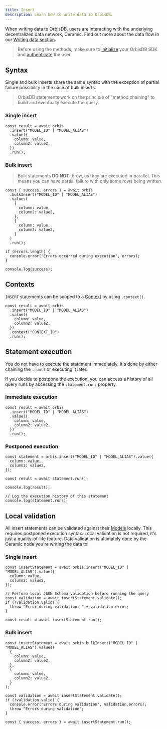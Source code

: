 ```yaml
---
title: Insert
description: Learn how to write data to OrbisDB.
---
```


When writing data to OrbisDB, users are interacting with the underlying decentralized data network,
Ceramic. Find out more about the data flow in our
[Writing data section](/databases/orbisdb-managing-data/insert).

> Before using the methods, make sure to [initialize](/databases/orbisdb-sdk-reference) your OrbisDB
> SDK and [authenticate](/databases/orbisdb-sdk-reference/auth) the user.

## Syntax

Single and bulk inserts share the same syntax with the exception of partial failure possibility in
the case of bulk inserts.

> OrbisDB statements work on the principle of "method chaining" to build and eventually execute the
> query.

### Single insert

```tsx
const result = await orbis
  .insert("MODEL_ID" | "MODEL_ALIAS")
  .value({
    column: value,
    column2: value2,
  })
  .run();
```

### Bulk insert

> Bulk statements **DO NOT** throw, as they are executed in parallel. This means you can have
> partial failure with only some rows being written.

```tsx
const { success, errors } = await orbis
  .bulkInsert("MODEL_ID" | "MODEL_ALIAS")
  .values(
    {
      column: value,
      column2: value2,
    },
    {
      column: value,
      column2: value2,
    }
  )
  .run();

if (errors.length) {
  console.error("Errors occurred during execution", errors);
}

console.log(success);
```

## Contexts

`INSERT` statements can be scoped to a [Context](/databases/orbisdb-managing-data/contexts) by using
`.context()`.

```tsx
const result = await orbis
  .insert("MODEL_ID" | "MODEL_ALIAS")
  .value({
    column: value,
    column2: value2,
  })
  .context("CONTEXT_ID")
  .run();
```

## Statement execution

You do not have to execute the statement immediately. It's done by either chaining the `.run()` or
executing it later.

If you decide to postpone the execution, you can access a history of all query runs by accessing the
`statement.runs` property.

### Immediate execution

```tsx
const result = await orbis
  .insert("MODEL_ID" | "MODEL_ALIAS")
  .value({
    column: value,
    column2: value2,
  })
  .run();
```

### Postponed execution

```tsx
const statement = orbis.insert("MODEL_ID" | "MODEL_ALIAS").value({
  column: value,
  column2: value2,
});

const result = await statement.run();

console.log(result);

// Log the execution history of this statement
console.log(statement.runs);
```

## Local validation

All insert statements can be validated against their
[Models](/databases/orbisdb-managing-data/models) locally. This requires postponed execution syntax.
Local validation is not required, it's just a quality-of-life feature. Data validation is ultimately
done by the Ceramic node you're writing the data to.

### Single insert

```tsx
const insertStatement = await orbis.insert("MODEL_ID" | "MODEL_ALIAS").value({
  column: value,
  column2: value2,
});

// Perform local JSON Schema validation before running the query
const validation = await insertStatement.validate();
if (!validation.valid) {
  throw "Error during validation: " + validation.error;
}

const result = await insertStatement.run();
```

### Bulk insert

```tsx
const insertStatement = await orbis.bulkInsert("MODEL_ID" | "MODEL_ALIAS").values(
  {
    column: value,
    column2: value2,
  },
  {
    column: value,
    column2: value2,
  }
);

const validation = await insertStatement.validate();
if (!validation.valid) {
  console.error("Errors during validation", validation.errors);
  throw "Errors during validation";
}

const { success, errors } = await insertStatement.run();
```

